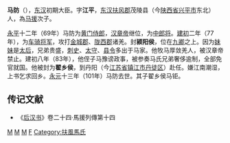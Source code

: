 '''马防'''（{{bd|？||101年||catIdx=M}}），[[东汉|东汉]]初期大臣。字'''江平'''，[[东汉|东汉]][[扶风郡|扶风郡]]茂陵县（今[[陕西省|陕西省]][[兴平市|兴平市]]东北）人，為[[马援|马援]]次子。

[[永平|永平]]十二年（69年）马防为[[黄门侍郎|黄门侍郎]]，[[汉章帝|汉章帝]]继位，为[[中郎将|中郎将]]。[[建初_(东汉)|建初]]二年（77年），为[[车骑将军|车骑将军]]，攻打[[金城郡|金城郡]]、[[陇西郡|陇西郡]]诸羌。封'''颍阳侯'''，位在[[九卿|九卿]]之上。因为[[明德馬皇后|妹妹]]是[[太后|太后]]，兄弟贵盛，[[刺史|刺史]]、[[太守|太守]]、[[县令|县令]]多出于马家。他牧马厚敛羌人，被汉章帝禁止。建初八年（83年），他侄子马豫谤政事，被参奏马氏兄弟奢侈逾制，全部免官就国。他被封为'''翟乡侯'''，到丹阳（今[[江苏省|江苏省]][[镇江市|镇江市]][[丹徒区|丹徒区]]）赴任。嫌江南潮湿，上书乞求回乡。[[永元_(东汉)|永元]]十三年（101年）马防去世。其子翟乡侯马钜。

==传记文献==
*《[[后汉书|后汉书]]》卷二十四·馬援列傳第十四
[[Category:漢朝外戚|M]]
[[Category:東漢軍事人物|M]]
[[Category:兴平人|M]]
[[Category:马姓|F]]
[[Category:扶風馬氏|Category:扶風馬氏]]